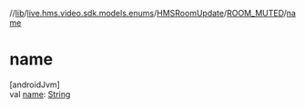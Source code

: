 //[lib](../../../../index)/[live.hms.video.sdk.models.enums](../../index)/[HMSRoomUpdate](../index)/[ROOM_MUTED](index)/[name](name)

# name

[androidJvm]\
val [name](name): [String](https://kotlinlang.org/api/latest/jvm/stdlib/kotlin/-string/index.html)
